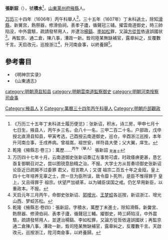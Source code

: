 '''張新詔'''（{{bd|?||?|catIdx=Z张}}），號'''積水'''<ref>《万历三十五年丁未科进士履历便览》：张新诏，积水，诗三房，甲申七月十七日生，掖县人，丙午乡三名，会八十一名，三甲二百二十名，户部政，戊申授北直滑县知县，甲寅考选，己酉授云南道御史，巡仓，辛酉浙江巡按，本年升河南佥事，壬戌养病。曾祖嵩，祖世安，祥符县大使；父大翼，庠生。</ref>，[[山東|山東]][[莱州府|莱州府]][[掖縣|掖縣]]人。

[[万历|万历]]三十四年（1606年）丙午科舉人<ref>乾隆《掖縣志·卷三》：萬歷……<sup>丙午（舉人）</sup> 張新詔 <sub>見進士</sub></ref>，三十五年（1607年）丁未科[[进士|进士]]，除知[[滑縣|滑縣]]，新黉宫，飭祭器，修滑伯祠，表孝子廬，循聲冠三辅。擢雲南道御史，時三帥陷没，中外震駭，疏請發帑用人，并逮治[[楊鎬|楊鎬]]、[[李如松|李如松]]罪，又論[[方從哲|方從哲]]依違誤國状<ref>万历四十七年十月，云南道御史张新诏奏辽左事势可虞，时政痿痹更甚，恳乞亟复御朝召对之，尝以图锐意励精之治。不报。大学士方从哲奏顷御史张新诏论臣近日疏揭不过委罪 君父，诳言欺人；又谓 祖宗二百五十年之金瓯，皇上四十七年培养无辜之士，庶一旦为臣所误，致令靡卜死所，是臣不惟得罪于 皇上，又且得罪于 祖宗。伏望严加禠革，以为辅臣误国之戒。仍乞早用新臣，以重政本。不报。</ref>。再監京、通二倉，陳八事，漕政一新。銓司陸某無缺補官，露章糾之，反覆數千言。天启改元，巡按浙江<ref>天启元年三月丙午，命御史张新诏、[[郭增光|郭增光]]、[[王梦蛟|王梦蛟]]各巡按，新诏浙江、增光山西、梦蛟苏松。</ref>，升河南僉事，以終養歸<ref>乾隆《掖縣志·卷四》：張新詔，字積水，萬歷丁未進士，除知滑縣，新黌宮、飭祭器、修滑伯祠、表孝子廬，循聲冠三輔。擢御史，時三師陷沒，中外震駭，疏請發帑用人，並逮治楊鎬、李如松罪，又論方從哲依違誤國狀；再監京通二倉陳八事，漕政一新，銓司陸某無缺補官，露章糾之，反覆數千言。天啟改元，巡按浙江，陞河南僉事，以終養歸。</ref>。

== 參考書目 ==
{{reflist}}
*《明神宗实录》
*《山東通志》

{{start box}}
{{s-off}}
{{s-before|[[武圖功|武圖功]]}}
{{s-title|明朝滑縣知縣|1608年－1613年}}
{{s-after|[[謝陞|謝陞]]}}
{{end box}}

{{萬曆三十五年丁未科殿試金榜}}
{{DEFAULTSORT:Zhang张}}
[[category:明朝滑县知县|category:明朝滑县知县]]
[[category:明朝雲南道監察御史|category:明朝雲南道監察御史]]
[[category:明朝河南按察司僉事|category:明朝河南按察司僉事]]
[[Category:掖县人|Category:掖县人]]
[[Category:张姓|X]]
[[Category:萬曆三十四年丙午科舉人|Category:萬曆三十四年丙午科舉人]]
[[Category:明朝戶部觀政|Category:明朝戶部觀政]]